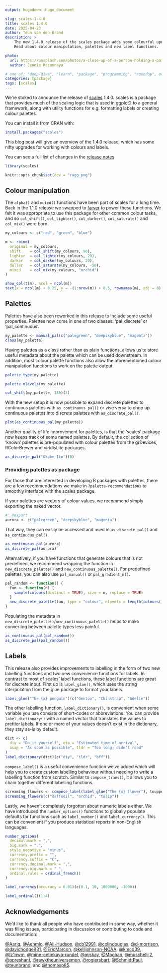 ```yaml
---
output: hugodown::hugo_document

slug: scales-1-4-0
title: scales 1.4.0
date: 2025-04-23
author: Teun van den Brand
description: >
    The new 1.4.0 release of the scales package adds some colourful updates.
    Read about colour manipulation, palettes and new label functions.

photo:
  url: https://unsplash.com/photos/a-close-up-of-a-person-holding-a-paintbrush-Xrelr7cTYm4
  author: Jennie Razumnaya

# one of: "deep-dive", "learn", "package", "programming", "roundup", or "other"
categories: [package] 
tags: [scales]
---
```


<!--
TODO:
* [x] Look over / edit the post's title in the yaml
* [x] Edit (or delete) the description; note this appears in the Twitter card
* [x] Pick category and tags (see existing with `hugodown::tidy_show_meta()`)
* [x] Find photo & update yaml metadata
* [x] Create `thumbnail-sq.jpg`; height and width should be equal
* [x] Create `thumbnail-wd.jpg`; width should be >5x height
* [x] `hugodown::use_tidy_thumbnails()`
* [x] Add intro sentence, e.g. the standard tagline for the package
* [x] `usethis::use_tidy_thanks()`
-->

We're stoked to announce the release of [scales]({https://scales.r-lib.org/}) 1.4.0. 
scales is a package that provides much of the scaling logic that is used in ggplot2 to a general framework, along with utility functions for e.g. formatting labels or creating colour palettes.

You can install it from CRAN with:

```r
install.packages("scales")
```

This blog post will give an overview of the 1.4.0 release, which has some nifty upgrades for working with colours and labels.

You can see a full list of changes in the [release notes](https://scales.r-lib.org/news/index.html)

```r
library(scales)
```

```r
knitr::opts_chunk$set(dev = "ragg_png")
```

## Colour manipulation

The `alpha()` and `muted()` functions have been part of scales for a long time. 
Back in the 1.1.0 release we swapped to [farver](https://farver.data-imaginist.com/) to power these functions.
We felt it was appropriate to use this package for other common colour tasks, and so `col_shift()`, `col_lighter()`, `col_darker()`, `col_saturate()` and `col_mix()` were born.

```r
my_colours <- c("red", "green", "blue")

m <- rbind(
  original = my_colours,
  shift    = col_shift(my_colours, 90),
  lighter  = col_lighter(my_colours, 20),
  darker   = col_darker(my_colours, 20),
  duller   = col_saturate(my_colours, -50),
  mixed    = col_mix(my_colours, "orchid")
)

show_col(t(m), ncol = ncol(m))
text(x = ncol(m) + 0.25, y = -(1:nrow(m)) + 0.5, rownames(m), adj = 0)
```

## Palettes

Palettes have also been reworked in this release to include some useful properties.
Palettes now come in one of two classes: 'pal_discrete' or 'pal_continuous'.

```r
my_palette <- manual_pal(c("palegreen", "deepskyblue", "magenta"))
class(my_palette)
```

Having palettes as a class rather than as plain functions, allows us to store useful metadata about the palette which can be used downstream.
In addition, most colour palette functions also allow the aforementioned colour manipulation functions to work on the palette output.

```r
palette_type(my_palette)

palette_nlevels(my_palette)

col_shift(my_palette, 180)(3)
```

With the new setup it is now possible to expand discrete palettes to continuous palettes with `as_continuous_pal()` or vise versa to chop up continuous palettes into discrete palettes with `as_discrete_pal()`.

```r
plot(as_continuous_pal(my_palette))
```

Another quality of life improvement for palettes, is that the 'scales' package now keeps track of some named palettes.
By default, the collection of 'known' palettes is pre-populated with colour palettes from the grDevices, RColorBrewer and viridisLite packages.


```r
as_discrete_pal("Okabe-Ito")(8)
```

### Providing palettes as package

For those that are interested in developing R packages with palettes, there are a few recommendations we make in `?palette-recommendations` to smoothly interface with the scales package.

If your palettes are vectors of colour values, we recommend simply exporting the naked vector.

```r
#' @export
aurora <- c("palegreen", "deepskyblue", "magenta")
```

That way, they can easily be accessed and used in `as_discrete_pal()` and `as_continuous_pal()`.

```r
as_continuous_pal(aurora)
as_discrete_pal(aurora)
```

Alternatively, if you have functions that generate colours that is not predefined, we recommend wrapping the function in `new_discrete_palette()` and `new_continuous_palette()`. For predefined palettes, you can also use `pal_manual()` or `pal_gradient_n()`.

```r
pal_random <- function() {
  fun <- function(n) {
    sample(colours(distinct = TRUE), size = n, replace = TRUE)
  }
  new_discrete_palette(fun, type = "colour", nlevels = length(colours()))
}
```

Populating the metadata in `new_discrete_palette()`/`new_continuous_palette()` helps to make converting between palette types less painful.

```r
as_continuous_pal(pal_random())
as_discrete_pal(pal_random())
```



## Labels

This release also provides improvements to labelling in the form of two new labelling functions and two new convenience functions for labels.
In contrast to most of scales' label functions, these label functions are great for discrete input.
First up is `label_glue()`, which uses the string interpolation from the glue package to format your labels.

```r
label_glue("The {x} penguin")(c("Gentoo", "Chinstrap", "Adelie"))
```

The other labelling function, `label_dictionary()`, is convenient when some variable you use consists of short-codes or abbreviations.
You can provide `label_dictionary()` with a named vector that translates the values to prettier labels.
If one or more of your values doesn't exist in the dictionary, they stay as-is by default.

```r
dict <- c(
  diy = "Do it yourself", eta = "Estimated time of arrival",
  asap = "As soon as possible", tldr = "Too long; didn't read"
)
label_dictionary(dict)(c("diy", "tldr", "bff"))
```

`compose_label()` is a useful convenience function we've added which will help you to create custom labelling behaviour without needing to write a labelling function from scratch.
Similar to `compose_trans()`, it allows you to chain together different labelling functions.

```r
screaming_flowers <- compose_label(label_glue("The {x} flower"), toupper)
screaming_flowers(c("daffodil", "orchid", "tulip"))
```
Lastly, we haven't completely forgotton about numeric labels either.
We have introduced the `number_options()` functions to globally populate defaults for functions such as `label_number()` and `label_currency()`.
This can be convenient if you produce statistical reports in non-English languages.

```r
number_options(
  decimal.mark = ",",
  big.mark = ".",
  style_negative = "minus",
  currency.prefix = "",
  currency.suffix = "€",
  currency.decimal.mark = ",",
  currency.big.mark = " ",
  ordinal.rules = ordinal_french()
)

label_currency(accuracy = 0.01)(c(0.1, 10, 1000000, -1000))

label_ordinal()(1:4)
```



## Acknowledgements

We'd like to thank all people who have contributed in some way, whether it was filing issues, participating in discussion or contributing to code and documentation:

[&#x0040;Aariq](https://github.com/Aariq), [&#x0040;Aehmlo](https://github.com/Aehmlo), [&#x0040;Ali-Hudson](https://github.com/Ali-Hudson), [&#x0040;cb12991](https://github.com/cb12991), [&#x0040;colindouglas](https://github.com/colindouglas), [&#x0040;d-morrison](https://github.com/d-morrison), [&#x0040;davidhodge931](https://github.com/davidhodge931), [&#x0040;EricMarcon](https://github.com/EricMarcon), [&#x0040;kellijohnson-NOAA](https://github.com/kellijohnson-NOAA), [&#x0040;kmcd39](https://github.com/kmcd39), [&#x0040;lz1nwm](https://github.com/lz1nwm), [&#x0040;mine-cetinkaya-rundel](https://github.com/mine-cetinkaya-rundel), [&#x0040;mjskay](https://github.com/mjskay), [&#x0040;Moohan](https://github.com/Moohan), [&#x0040;muschellij2](https://github.com/muschellij2), [&#x0040;ppreshant](https://github.com/ppreshant), [&#x0040;rawktheuniversemon](https://github.com/rawktheuniversemon), [&#x0040;rogiersbart](https://github.com/rogiersbart), [&#x0040;SchmidtPaul](https://github.com/SchmidtPaul), [&#x0040;teunbrand](https://github.com/teunbrand), and [&#x0040;thomasp85](https://github.com/thomasp85).


